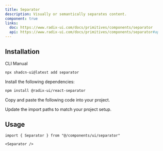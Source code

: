 ```yaml
---
title: Separator
description: Visually or semantically separates content.
component: true
links:
  doc: https://www.radix-ui.com/docs/primitives/components/separator
  api: https://www.radix-ui.com/docs/primitives/components/separator#api-reference
---
```


<ComponentPreview name="separator-demo" description="A separator component." />

## Installation

<Tabs defaultValue="cli">

<TabsList>
  <TabsTrigger value="cli">CLI</TabsTrigger>
  <TabsTrigger value="manual">Manual</TabsTrigger>
</TabsList>
<TabsContent value="cli">

```bash
npx shadcn-ui@latest add separator
```

</TabsContent>

<TabsContent value="manual">

<Steps>
<Step>Install the following dependencies:</Step>

```bash
npm install @radix-ui/react-separator
```

<Step>Copy and paste the following code into your project.</Step>

<ComponentSource name="separator" />

<Step>Update the import paths to match your project setup.</Step>

</Steps>

</TabsContent>

</Tabs>

## Usage

```tsx
import { Separator } from "@/components/ui/separator"
```

```tsx
<Separator />
```
